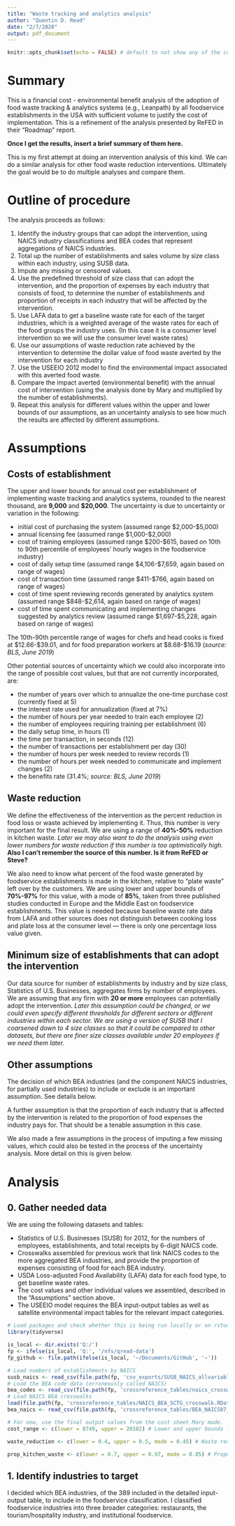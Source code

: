 ```yaml
---
title: "Waste tracking and analytics analysis"
author: "Quentin D. Read"
date: "2/7/2020"
output: pdf_document
---
```


```r
knitr::opts_chunk$set(echo = FALSE) # default to not show any of the code.
```

# Summary

This is a financial cost - environmental benefit analysis of the adoption of food waste tracking & analytics systems (e.g., Leanpath) by all foodservice establishments in the USA with sufficient volume to justify the cost of implementation. This is a refinement of the analysis presented by ReFED in their "Roadmap" report.

**Once I get the results, insert a brief summary of them here.**

This is my first attempt at doing an intervention analysis of this kind. We can do a similar analysis for other food waste reduction interventions. Ultimately the goal would be to do multiple analyses and compare them.

# Outline of procedure

The analysis proceeds as follows:

1. Identify the industry groups that can adopt the intervention, using NAICS industry classifications and BEA codes that represent aggregations of NAICS industries.
2. Total up the number of establishments and sales volume by size class within each industry, using SUSB data.
3. Impute any missing or censored values.
4. Use the predefined threshold of size class that can adopt the intervention, and the proportion of expenses by each industry that consists of food, to determine the number of establishments and proportion of receipts in each industry that will be affected by the intervention.
5. Use LAFA data to get a baseline waste rate for each of the target industries, which is a weighted average of the waste rates for each of the food groups the industry uses. (In this case it is a consumer level intervention so we will use the consumer level waste rates)
6. Use our assumptions of waste reduction rate achieved by the intervention to determine the dollar value of food waste averted by the intervention for each industry
7. Use the USEEIO 2012 model to find the environmental impact associated with this averted food waste.
8. Compare the impact averted (environmental benefit) with the annual cost of intervention (using the analysis done by Mary and multiplied by the number of establishments).
9. Repeat this analysis for different values within the upper and lower bounds of our assumptions, as an uncertainty analysis to see how much the results are affected by different assumptions.

# Assumptions

## Costs of establishment

The upper and lower bounds for annual cost per establishment of implementing waste tracking and analytics systems, rounded to the nearest thousand, are **9,000** and **$20,000**. The uncertainty is due to uncertainty or variation in the following:

* initial cost of purchasing the system (assumed range \$2,000-\$5,000)
* annual licensing fee (assumed range \$1,000-\$2,000)
* cost of training employees (assumed range \$200-\$615, based on 10th to 90th percentile of employees' hourly wages in the foodservice industry)
* cost of daily setup time (assumed range \$4,106-\$7,659, again based on range of wages)
* cost of transaction time (assumed range \$411-\$766, again based on range of wages)
* cost of time spent reviewing records generated by analytics system (assumed range \$848-\$2,614, again based on range of wages)
* cost of time spent communicating and implementing changes suggested by analytics review (assumed range \$1,697-\$5,228, again based on range of wages)

The 10th-90th percentile range of wages for chefs and head cooks is fixed at \$12.66-\$39.01, and for food preparation workers at \$8.68-\$16.19 (*source: BLS, June 2019*)

Other potential sources of uncertainty which we could also incorporate into the range of possible cost values, but that are not currently incorporated, are: 

* the number of years over which to annualize the one-time purchase cost (currently fixed at 5)
* the interest rate used for annualization (fixed at 7%)
* the number of hours per year needed to train each employee (2)
* the number of employees requiring training per establishment (6)
* the daily setup time, in hours (1)
* the time per transaction, in seconds (12)
* the number of transactions per establishment per day (30)
* the number of hours per week needed to review records (1)
* the number of hours per week needed to communicate and implement changes (2)
* the benefits rate (31.4%; *source: BLS, June 2019*)

## Waste reduction

We define the effectiveness of the intervention as the percent reduction in food loss or waste achieved by implementing it. Thus, this number is very important for the final result. We are using a range of **40%-50%** reduction in kitchen waste. *Later we may also want to do the analysis using even lower numbers for waste reduction if this number is too optimistically high.* **Also I can't remember the source of this number. Is it from ReFED or Steve?**

We also need to know what percent of the food waste generated by foodservice establishments is made in the kitchen, relative to "plate waste" left over by the customers. We are using lower and upper bounds of **70%-97%** for this value, with a mode of **85%**, taken from three published studies conducted in Europe and the Middle East on foodservice establishments. This value is needed because baseline waste rate data from LAFA and other sources does not distinguish between cooking loss and plate loss at the consumer level &mdash; there is only one percentage loss value given.

## Minimum size of establishments that can adopt the intervention

Our data source for number of establishments by industry and by size class, Statistics of U.S. Businesses, aggregates firms by number of employees. We are assuming that any firm with **20 or more** employees can potentially adopt the intervention. *Later this assumption could be changed, or we could even specify different thresholds for different sectors or different industries within each sector. We are using a version of SUSB that I coarsened down to 4 size classes so that it could be compared to other datasets, but there are finer size classes available under 20 employees if we need them later.*

## Other assumptions

The decision of which BEA industries (and the component NAICS industries, for partially used industries) to include or exclude is an important assumption. See details below.

A further assumption is that the proportion of each industry that is affected by the intervention is related to the proportion of food expenses the industry pays for. That should be a tenable assumption in this case.

We also made a few assumptions in the process of imputing a few missing values, which could also be tested in the process of the uncertainty analysis. More detail on this is given below.

# Analysis

## 0. Gather needed data

We are using the following datasets and tables:

* Statistics of U.S. Businesses (SUSB) for 2012, for the numbers of employees, establishments, and total receipts by 6-digit NAICS code.
* Crosswalks assembled for previous work that link NAICS codes to the more aggregated BEA industries, and provide the proportion of expenses consisting of food for each BEA industry.
* USDA Loss-adjusted Food Availability (LAFA) data for each food type, to get baseline waste rates.
* The cost values and other individual values we assembled, described in the "Assumptions" section above.
* The USEEIO model requires the BEA input-output tables as well as satellite environmental impact tables for the relevant impact categories.

```r
# Load packages and check whether this is being run locally or on rstudio server.
library(tidyverse)

is_local <- dir.exists('Q:/')
fp <- ifelse(is_local, 'Q:', '/nfs/qread-data')
fp_github <- file.path(ifelse(is_local, '~/Documents/GitHub', '~'))

# Load numbers of establishments by NAICS
susb_naics <- read_csv(file.path(fp, 'csv_exports/SUSB_NAICS_allvariables.csv'))
# Load the BEA code data (erroneously called NAICS)
bea_codes <- read_csv(file.path(fp, 'crossreference_tables/naics_crosswalk_final.csv'))
# Load NAICS BEA crosswalks
load(file.path(fp, 'crossreference_tables/NAICS_BEA_SCTG_crosswalk.RData'))
bea_naics <- read_csv(file.path(fp, 'crossreference_tables/BEA_NAICS07_NAICS12_crosswalk.csv'))
```

```r
# For now, use the final output values from the cost sheet Mary made.
cost_range <- c(lower = 8749, upper = 20102) # Lower and upper bounds for annual cost, based on percentiles for employee hourly wages.

waste_reduction <- c(lower = 0.4, upper = 0.5, mode = 0.45) # Waste reduction achievable, rates from ReFED?

prop_kitchen_waste <- c(lower = 0.7, upper = 0.97, mode = 0.85) # Proportion kitchen waste (all other than plate waste), estimated from a few sources
```

## 1. Identify industries to target

I decided which BEA industries, of the 389 included in the detailed input-output table, to include in the foodservice classification. I classified foodservice industries into three broader categories: restaurants, the tourism/hospitality industry, and institutional foodservice.
